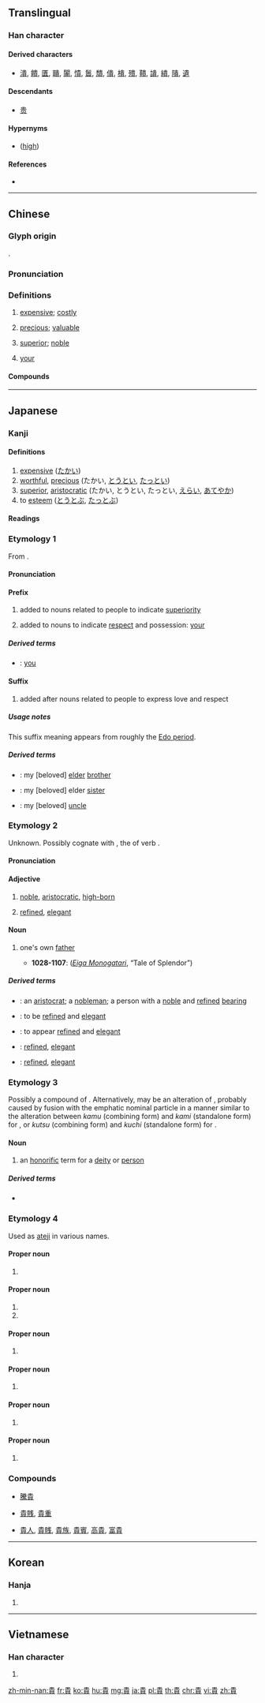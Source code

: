 {{character info/new}}
{{also|贵}}
==Translingual==

===Han character===
{{Han char|rn=154|rad=貝|as=05|sn=12|four=50806|canj=LMBUC|ids=⿱𠀐貝}}

====Derived characters====
* [[潰]], [[饋]], [[匱]], [[聵]], [[闠]], [[憒]], [[䰎]], [[穨]], [[僓]], [[樻]], [[殨]], [[鞼]], [[䜋]], [[繢]], [[隤]], [[遺]]

====Descendants====
* [[贵]]

====Hypernyms====
* {{l|mul|高}} ([[high]])

====References====
* {{Han ref|kx=1206.150|dkj=36704|dj=1669.050|hdz=63632.090|uh=8CB4|ud=36020|bh=B651|bd=46673}}

----

==Chinese==
{{zh-forms|s=贵}}

===Glyph origin===
{{Han etym}}
{{Han simp|䝿|f=臾|t=𠀐}}

{{Han compound|臾|貝|c1=p|c2=s|t2=money cowrie|ls=psc}}.

===Pronunciation===
{{zh-pron
|m=guì
|c=gwai3
|h=pfs=kui
|md=gói
|mn=kùi
|w=2jy,2kue
|w_note=2jy - colloquial; 2kue - literary
|mc=y
|oc=y
|ma=
|cat=a,pron
}}

===Definitions===
{{zh-hanzi}}

# [[expensive]]; [[costly]]
#: {{zh-ant|廉|賤}}
#: {{zh-x|那 件 衣服 很 貴，是 綢子{zi} 的。|That dress is '''expensive'''. It's made of silk.}}
# [[precious]]; [[valuable]]
#: {{zh-x|貴金屬|precious metal}}
# [[superior]]; [[noble]]
# {{lb|zh|honorific|for deity, person or establishment}} [[your]]
#: {{zh-x|您 貴姓？|What is '''your''' name?}}
#: {{zh-x|能否 給 我 些 貴 公司 更 詳細 的 資料？|Could you give me more details about '''your''' company?}}
#: {{zh-x|應邀 向 貴 雜誌 投稿 是 一 個 榮譽。|It is an honour to be invited to contribute to '''your''' magazine.}}

====Compounds====
{{zh-der|中貴人|兵貴神速|功名富貴|勛貴|可貴|名貴|單身貴族|坐富貴|坐床富貴|多賤寡貴|大官富貴|大富大貴|天潢貴胄|天貴|天貴星|夫榮妻貴|夫貴妻榮|妻以夫貴|嬌貴|富貴|富貴不淫|富貴人家|富貴利達|富貴功名|富貴在天|富貴壽考|富貴有餘|富貴榮華|富貴浮雲|富貴無常|富貴花|富貴花開|富貴衣|富貴豪宕|富貴逼人|富貴風流|富貴驕人|寵貴|寶貴|尊師貴道|尊貴|屨賤踊貴|彌足珍貴|挾貴|挾貴倚勢|接貴攀高|攀高接貴|攀高結貴|文貴天成|新貴|早生貴子|昂貴|暴貴|朝貴|朱一貴|柴荒米貴|楊貴妃|榮華富貴|權貴|權貴顯要|母以子貴|洛陽紙貴|浮雲富貴|清貴|物離鄉貴|王公貴人|王公貴戚|珍貴|發富發貴|矜貴|窮富極貴|窮貴極富|紆尊降貴|細貴|翔貴|至尊至貴|良貴|華貴|薛仁貴|親貴|誅不避貴|論貴粟疏|豪門貴胄|貴上|貴不凌賤|貴不可言|貴主|貴人|貴人多忘|貴介|貴仕|貴价|貴勢炎炎|貴古賤今|貴品|貴國|貴地|貴妃|貴妃醉酒|貴姓|貴婦|貴婿|貴嬪|貴官|貴客|貴寓|貴寵|貴州|貴州省|貴幸|貴幹|貴庚|貴府|貴徵|貴德|貴恙|貴戚|貴族|貴族子弟|貴族學校|貴族政治|貴族文學|貴族院|貴會|貴極人臣|貴無常尊|貴甲子|貴相|貴社|貴細|貴耳賤目|貴胄|貴處|貴要|貴貴|貴賓|貴賓卡|貴賤|貴賤之別|貴賤無二|貴賤無常|貴賤高下|貴近|貴造|貴遊子弟|貴遠賤近|貴遠鄙近|貴重|貴金屬|貴降|貴陽|貴陽市|貴霜王朝|貴顯|貴體|貴體違和|賤斂貴出|賤斂貴發|賤貴窮通|賤買貴賣|踊貴屨賤|踴貴|輕財貴義|達官貴人|長命富貴|阿尊事貴|降貴紆尊|隆貴|雍容華貴|難能可貴|雲貴高原|顯貴|騰貴|驕貴|體貴心驕|高抬貴手|高貴|高貴不貴|高貴優雅|鼠憑社貴}}

----

==Japanese==

===Kanji===
{{ja-kanji|grade=6|rs=貝05}}

====Definitions====
# [[expensive]] ([[たかい]])
# [[worthful]], [[precious]] (たかい, [[とうとい]], [[たっとい]])
# [[superior]], [[aristocratic]] (たかい, とうとい, たっとい, [[えらい]], [[あてやか]])
# to [[esteem]] ([[とうとぶ]], [[たっとぶ]])

====Readings====
{{ja-readings
|goon=[[き]] (ki)
|kanon=[[き]] (ki)
|kun=[[あて]] (ate), [[あてぶ]] ([[貴ぶ]], atebu), [[あてはか]] ([[貴はか]], atehaka), [[あてばむ]] ([[貴ばむ]], atebamu), [[あてやか]] ([[貴やか]], ateyaka), [[たかい]] ([[貴い]], takai), [[とうとい]] ([[貴い]], tōtoi), [[たっとい]] ([[貴い]], tattoi), [[えらい]] ([[貴い]], erai), [[とうとぶ]] ([[貴ぶ]], tōtobu), [[とうとむ]] ([[貴む]], tōtomu), [[たっとぶ]] ([[貴ぶ]], tattobu), [[たっとむ]] ([[貴む]], tattomu)
|nanori=[[あてし]] (ateshi), [[き]] (ki), [[きさき]] (kisaki), [[きよ]] (kiyo), [[ぎ]] (gi), [[ただし]] (tadashi), [[たか]] (taka), [[たかし]] (takashi), [[もとむ]] (motomu), [[よし]] (yoshi),
}}

===Etymology 1===
From {{etyl|ltc|ja|sort=き}} {{m|zh|貴|tr=kjwɨj<sup>H</sup>|lit=precious, noble, superior}}.

====Pronunciation====
{{ja-pron|yomi=o|き}}

====Prefix====
{{ja-pos|prefix|き}}

# {{lb|ja|sort=き|archaic}} added to nouns related to people to indicate [[superiority]]
#: {{ja-usex|'''貴'''公子、'''貴'''婦人、'''貴'''賓|'''き'''こうし、 '''き'''ふじん、'''き'''ひん|[young] '''noble'''man, '''noble'''woman, '''superior''' guest}}
# {{lb|ja|sort=き|archaic}} added to nouns to indicate [[respect]] and possession: [[your]]
#: {{ja-usex|'''貴'''店|'''き'''てん|'''your [honorable]''' store}}

=====Derived terms=====
{{der-top}}
* {{ja-r|貴様|きさま}}: [[you]] {{qualifier|[[derogatory]]: the original “superior” meaning degraded over time, becoming [[ironic]], and then [[insulting]]}}
{{der-bottom}}

====Suffix====
{{ja-pos|suffix|き}}

# added after nouns related to people to express love and respect

=====Usage notes=====
This suffix meaning appears from roughly the [[w:Edo period|Edo period]].

=====Derived terms=====
{{der-top}}
* {{ja-r|兄貴|あにき}}: my [beloved] [[elder]] [[brother]]
* {{ja-r|姉貴|あねき}}: my [beloved] elder [[sister]]
* {{ja-r|伯父貴|おじき}}: my [beloved] [[uncle]]
{{der-bottom}}

===Etymology 2===
Unknown. Possibly cognate with {{m|ja|当て|tr=ate||aim; expectation, hope}}, the {{m|ja|連用形|tr=ren'yōkei||continuative or stem form}} of verb {{m|ja|当てる|tr=ateru||to face one thing towards another; to make something hit a target}}.

====Pronunciation====
{{ja-pron|yomi=k|あて}}

====Adjective====
{{ja-adj|infl=naru|あて}}

# {{lb|ja|sort=あて|archaic}} [[noble]], [[aristocratic]], [[high-born]]
# {{lb|ja|sort=あて|archaic}} [[refined]], [[elegant]]

====Noun====
{{ja-noun|あて}}

# {{lb|ja|sort=あて|archaic}} one's own [[father]] {{qualifier|by extension of the “noble” meaning}}
#* '''1028-1107''': [[:ja:w:栄花物語|{{lang|ja|栄花物語}}]] (''[[w:Eiga Monogatari|Eiga Monogatari]]'', “Tale of Splendor”)
#*: {{ja-usex|'''貴'''は麿をば恋しとは思ひ給はぬか|^'''あて''' は まろ をば こいし と は おもひたまはぬ か|Doesn't '''father''' think I'm his darling?}}

=====Derived terms=====
{{der-top}}
* {{ja-r|貴人|あてびと}}: an [[aristocrat]]; a [[nobleman]]; a person with a [[noble]] and [[refined]] [[bearing]]
* {{ja-r|貴ぶ|あてぶ}}: to be [[refined]] and [[elegant]]
* {{ja-r|貴ばむ|あてばむ}}: to appear [[refined]] and [[elegant]]
* {{ja-r|貴はか|あてはか}}: [[refined]], [[elegant]]
* {{ja-r|貴やか|あてやか}}: [[refined]], [[elegant]]
{{der-bottom}}

===Etymology 3===
Possibly a compound of {{compound|lang=ja|sort=むち|身|tr1=mu|t1=body|霊|tr2=chi|t2=spirit, essence, soul}}. Alternatively, may be an alteration of {{m|ja|睦|tr=mutsu||friendly, harmonious|pos=affix not used in isolation}}, probably caused by fusion with the {{etyl|ojp|ja|sort=むち}} emphatic nominal particle {{m|ja|い|tr=i}} in a manner similar to the alteration between ''kamu'' (combining form) and ''kami'' (standalone form) for {{m|ja|神||god, spirit}}, or ''kutsu'' (combining form) and ''kuchi'' (standalone form) for {{m|ja|口||mouth}}.

====Noun====
{{ja-noun|むち}}

# {{lb|ja|sort=むち|archaic}} an [[honorific]] term for a [[deity]] or [[person]]
#: {{ja-usex|大日孁の'''貴'''|おおひるめ の '''むち'''|literally “'''honorable''' woman of the great sun”, an [[epithet]] for the sun goddess [[Amaterasu]]}}

=====Derived terms=====
{{der-top}}
* {{ja-r|汝|なむち}}
{{der-bottom}}

===Etymology 4===
Used as [[ateji]] in various names.

{{der-top|Names}}

====Proper noun====
{{ja-pos|proper|あてし}}

# {{given name|male|lang=ja|sort=あてし}}

====Proper noun====
{{ja-pos|proper|たか}}

# {{given name|male|lang=ja|sort=たか}}
# {{surname|lang=ja|sort=たか}}

====Proper noun====
{{ja-pos|proper|たかし}}

# {{given name|male|lang=ja|sort=たかし}}

====Proper noun====
{{ja-pos|proper|ただし}}

# {{given name|male|lang=ja|sort=ただし}}

====Proper noun====
{{ja-pos|proper|もとむ}}

# {{given name|male|lang=ja|sort=もとむ}}

====Proper noun====
{{ja-pos|proper|きさき}}

# {{surname|lang=ja|sort=きさき}}
{{der-bottom}}

===Compounds===
* {{sense|expensive}} [[騰貴]]
* {{sense|worthful, precious}} [[貴賎]], [[貴重]]
* {{sense|superior, aristocratic}} [[貴人]], [[貴賎]], [[貴族]], [[貴賓]], [[高貴]], [[富貴]]

----

==Korean==

===Hanja===
{{ko-hanja|hangeul=귀|eumhun=|rv=gwi|mr=kwi|y=kwi}}

# {{defn|lang=ko|sort=貝05}}

----

==Vietnamese==

===Han character===
{{vi-hantu|[[quý]], [[quí]], [[quư]]|rs=貝05}}

# {{defn|lang=vi|sort=貝05}}

[[zh-min-nan:貴]]
[[fr:貴]]
[[ko:貴]]
[[hu:貴]]
[[mg:貴]]
[[ja:貴]]
[[pl:貴]]
[[th:貴]]
[[chr:貴]]
[[vi:貴]]
[[zh:貴]]